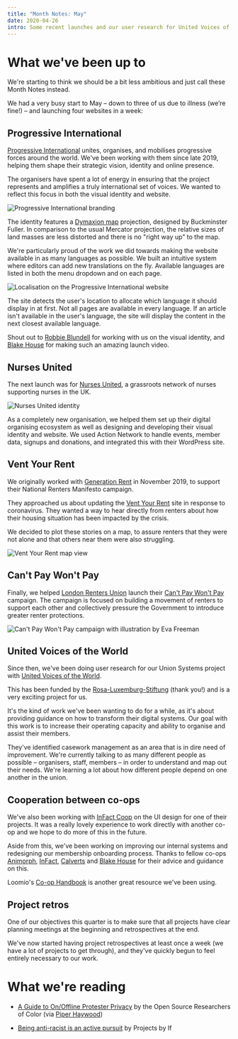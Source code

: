 ```yaml
---
title: "Month Notes: May"
date: 2020-04-26
intro: Some recent launches and our user research for United Voices of the World
---
```

# What we've been up to

We're starting to think we should be a bit less ambitious and just call these Month Notes instead.

We had a very busy start to May – down to three of us due to illness (we’re fine!) – and launching four websites in a week:

## Progressive International

[Progressive International](https://progressive.international/) unites, organises, and mobilises progressive forces around the world. We've been working with them since late 2019, helping them shape their strategic vision, identity and online presence.

The organisers have spent a lot of energy in ensuring that the project represents and amplifies a truly international set of voices. We wanted to reflect this focus in both the visual identity and website.

![Progressive International branding](../../assets/progressive-international-twitter.jpg)

The identity features a [Dymaxion map](https://en.wikipedia.org/wiki/Dymaxion_map) projection, designed by Buckminster Fuller. In comparison to the usual Mercator projection, the relative sizes of land masses are less distorted and there is no "right way up" to the map.

We're particularly proud of the work we did towards making the website available in as many languages as possible. We built an intuitive system where editors can add new translations on the fly. Available languages are listed in both the menu dropdown and on each page.

![Localisation on the Progressive International website](../../assets/progressive-international-localisation.jpg)

The site detects the user's location to allocate which language it should display in at first. Not all pages are available in every language. If an article isn't available in the user's language, the site will display the content in the next closest available language.

Shout out to [Robbie Blundell](http://r-b.site/) for working with us on the visual identity, and [Blake House](http://blake.house/) for making such an amazing launch video.

## Nurses United

The next launch was for [Nurses United](https://www.nursesunited.org.uk/), a grassroots network of nurses supporting nurses in the UK.

![Nurses United identity](../../assets/nurses-united-brand.jpg)

As a completely new organisation, we helped them set up their digital organising ecosystem as well as designing and developing their visual identity and website. We used Action Network to handle events, member data, signups and donations, and integrated this with their WordPress site.

## Vent Your Rent

We originally worked with [Generation Rent](https://www.generationrent.org/) in November 2019, to support their National Renters Manifesto campaign.

They approached us about updating the [Vent Your Rent](http://ventyour.rent/) site in response to coronavirus. They wanted a way to hear directly from renters about how their housing situation has been impacted by the crisis.

We decided to plot these stories on a map, to assure renters that they were not alone and that others near them were also struggling.

![Vent Your Rent map view](../../assets/vent-your-rent-map.jpg)

## Can't Pay Won't Pay

Finally, we helped [London Renters Union](https://londonrentersunion.org/) launch their [Can't Pay Won't Pay](http://www.cantpaywontpay.uk/) campaign. The campaign is focused on building a movement of renters to support each other and collectively pressure the Government to introduce greater renter protections.

![Can't Pay Won't Pay campaign with illustration by Eva Freeman](../../assets/cant-pay-wont-pay.jpg)

## United Voices of the World

Since then, we've been doing user research for our Union Systems project with [United Voices of the World](https://www.uvwunion.org.uk/).

This has been funded by the [Rosa-Luxemburg-Stiftung](https://www.rosalux.de/en/) (thank you!) and is a very exciting project for us.

It's the kind of work we've been wanting to do for a while, as it's about providing guidance on how to transform their digital systems. Our goal with this work is to increase their operating capacity and ability to organise and assist their members.

They've identified casework management as an area that is in dire need of improvement. We're currently talking to as many different people as possible – organisers, staff, members – in order to understand and map out their needs. We're learning a lot about how different people depend on one another in the union.

## Cooperation between co-ops

We've also been working with [InFact Coop](https://www.infactcoop.com/) on the UI design for one of their projects. It was a really lovely experience to work directly with another co-op and we hope to do more of this in the future.

Aside from this, we've been working on improving our internal systems and redesigning our membership onboarding process. Thanks to fellow co-ops [Animorph](http://animorph.coop/), [InFact](https://www.infactcoop.com/), [Calverts](https://www.calverts.coop/) and [Blake House](http://blake.house/) for their advice and guidance on this.

Loomio's [Co-op Handbook](https://loomio.coop/) is another great resource we've been using.

## Project retros

One of our objectives this quarter is to make sure that all projects have clear planning meetings at the beginning and retrospectives at the end.

We've now started having project retrospectives at least once a week (we have a lot of projects to get through), and they've quickly begun to feel entirely necessary to our work.

# What we're reading

-  [A Guide to On/Offline Protester Privacy](https://docs.google.com/document/d/12On3cg4figX2arDOl3ymDGOyBqbtpB1bNVh7maCurRU/edit) by the Open Source Researchers of Color (via [Piper Haywood](https://piperhaywood.com/have-to-do-better/))

- [Being anti-racist is an active pursuit](https://www.projectsbyif.com/blog/being-anti-racist-is-an-active-pursuit/) by Projects by If
